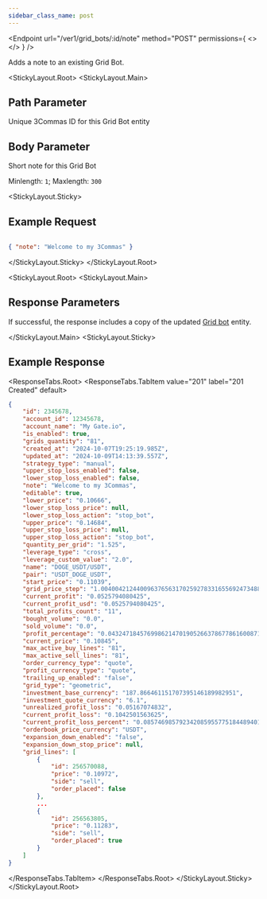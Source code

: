 ```yaml
---
sidebar_class_name: post
---
```


<Endpoint
  url="/ver1/grid_bots/:id/note"
  method="POST"
  permissions={
    <>
      <Permission title="Permission" description="BOTS_WRITE" />
      <Permission title="Security" description="SIGNED" />
    </>
  }
/>

Adds a note to an existing Grid Bot.

<StickyLayout.Root>
<StickyLayout.Main>

## Path Parameter
<ApiParam name='id' type='integer' id="id" required>
   Unique 3Commas ID for this Grid Bot entity
</ApiParam>

## Body Parameter
<ApiParam name='note' type='integer' id="note" required>
   <p>Short note for this Grid Bot</p>
   <p>Minlength: <code>1</code>; Maxlength: <code>300</code></p>
</ApiParam>
</StickyLayout.Main>


<StickyLayout.Sticky>

## Example Request

```json title="POST  /ver1/grid_bots/2345678/note"

{ "note": "Welcome to my 3Commas" } 

```
</StickyLayout.Sticky>
</StickyLayout.Root>

<StickyLayout.Root>
<StickyLayout.Main>

## Response Parameters 

If successful, the response includes a copy of the updated [Grid bot](./README.md) entity.

</StickyLayout.Main>
<StickyLayout.Sticky>

## Example Response
<ResponseTabs.Root>
<ResponseTabs.TabItem value="201" label="201 Created" default>

```json
{
    "id": 2345678,
    "account_id": 12345678,
    "account_name": "My Gate.io",
    "is_enabled": true,
    "grids_quantity": "81",
    "created_at": "2024-10-07T19:25:19.985Z",
    "updated_at": "2024-10-09T14:13:39.557Z",
    "strategy_type": "manual",
    "upper_stop_loss_enabled": false,
    "lower_stop_loss_enabled": false,
    "note": "Welcome to my 3Commas",
    "editable": true,
    "lower_price": "0.10666",
    "lower_stop_loss_price": null,
    "lower_stop_loss_action": "stop_bot",
    "upper_price": "0.14684",
    "upper_stop_loss_price": null,
    "upper_stop_loss_action": "stop_bot",
    "quantity_per_grid": "1.525",
    "leverage_type": "cross",
    "leverage_custom_value": "2.0",
    "name": "DOGE_USDT/USDT",
    "pair": "USDT_DOGE_USDT",
    "start_price": "0.11039",
    "grid_price_step": "1.00400421244009637656317025927833165569247348802034686",
    "current_profit": "0.0525794080425",
    "current_profit_usd": "0.0525794080425",
    "total_profits_count": "11",
    "bought_volume": "0.0",
    "sold_volume": "0.0",
    "profit_percentage": "0.0432471845769986214701905266378677861600871",
    "current_price": "0.10845",
    "max_active_buy_lines": "81",
    "max_active_sell_lines": "81",
    "order_currency_type": "quote",
    "profit_currency_type": "quote",
    "trailing_up_enabled": "false",
    "grid_type": "geometric",
    "investment_base_currency": "187.866461151707395146189982951",
    "investment_quote_currency": "6.1",
    "unrealized_profit_loss": "0.05167074832",
    "current_profit_loss": "0.1042501563625",
    "current_profit_loss_percent": "0.0857469857923420859557751844894011126939894",
    "orderbook_price_currency": "USDT",
    "expansion_down_enabled": "false",
    "expansion_down_stop_price": null,
    "grid_lines": [
        {
            "id": 256570088,
            "price": "0.10972",
            "side": "sell",
            "order_placed": false
        },
        ... 
        {
            "id": 256563805,
            "price": "0.11283",
            "side": "sell",
            "order_placed": true
        }
    ]
}
```
  </ResponseTabs.TabItem>
</ResponseTabs.Root>
</StickyLayout.Sticky>
</StickyLayout.Root>